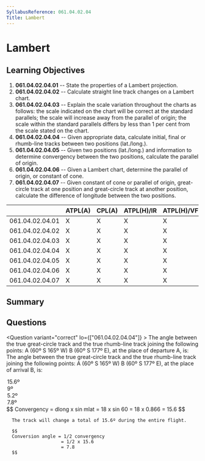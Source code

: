 ```yaml
---
SyllabusReference: 061.04.02.04
Title: Lambert
---
```


# Lambert

## Learning Objectives

1. **061.04.02.04.01** -- State the properties of a Lambert projection.
2. **061.04.02.04.02** -- Calculate straight line track changes on a Lambert
   chart.
3. **061.04.02.04.03** -- Explain the scale variation throughout the charts as
   follows: the scale indicated on the chart will be correct at the standard
   parallels; the scale will increase away from the parallel of origin; the
   scale within the standard parallels differs by less than 1 per cent from the
   scale stated on the chart.
4. **061.04.02.04.04** -- Given appropriate data, calculate initial, final or
   rhumb-line tracks between two positions (lat./long.).
5. **061.04.02.04.05** -- Given two positions (lat./long.) and information to
   determine convergency between the two positions, calculate the parallel of
   origin.
6. **061.04.02.04.06** -- Given a Lambert chart, determine the parallel of
   origin, or constant of cone.
7. **061.04.02.04.07** -- Given constant of cone or parallel of origin,
   great-circle track at one position and great-circle track at another
   position, calculate the difference of longitude between the two positions.

|                 | ATPL(A) | CPL(A) | ATPL(H)/IR | ATPL(H)/VFR | CPL(H) | IR  | CBIR(A) |
| --------------- | ------- | ------ | ---------- | ----------- | ------ | --- | ------- |
| 061.04.02.04.01 | X       | X      | X          | X           | X      |     |         |
| 061.04.02.04.02 | X       | X      | X          | X           | X      |     |         |
| 061.04.02.04.03 | X       | X      | X          | X           | X      |     |         |
| 061.04.02.04.04 | X       | X      | X          | X           | X      |     |         |
| 061.04.02.04.05 | X       | X      | X          | X           | X      |     |         |
| 061.04.02.04.06 | X       | X      | X          | X           | X      |     |         |
| 061.04.02.04.07 | X       | X      | X          | X           | X      |     |         |

## Summary

## Questions

<Question variant="correct" lo={["061.04.02.04.04"]}  >
  <Text variant="oneCorrect">
    The angle between the true great-circle track and the true 
    rhumb-line track joining the following points: 
    A (60º S 165º W) B (60º S 177º E), 
    at the place of departure A, is:
  </Text>
  <Text variant="oneCorrect">
    The angle between the true great-circle track and the true 
    rhumb-line track joining the following points: 
    A (60º S 165º W) B (60º S 177º E), 
    at the place of arrival B, is:
  </Text>
  <Option  >15.6º</Option>
  <Option  >9º</Option>
  <Option  >5.2º</Option>
  <Option   alwaysCorrect>7.8º</Option>      
  <Explanation>
    $$
     Convergency = dlong x sin mlat
                 = 18 x sin 60
                 = 18 x 0.866
                 = 15.6
    $$

      The track will change a total of 15.6º during the entire flight.

      $$
      Conversion angle = 1/2 convergency
                        = 1/2 x 15.6
                        = 7.8
      $$

  </Explanation>
</Question>
